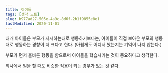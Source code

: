 ```yaml
---
title: 아이들
tags: [생각 노트]
slug: b977ad27-505e-4a9c-8d6f-2b1f9855e8e1
lastModified: 2020-11-01
---
```



<TimestampBlock recordDate="2020-11-01">

대개 아이들은 부모가 지시하는대로 행동하기보다는, 아이들이 직접 보아온 부모의 행동대로 행동하는 경향이 더 크다고 한다. (아쉽게도 어디서 봤는지는 기억이 나지 않는다.)

부모가 먼저 올바른 행동을 함으로써 아이들을 학습시키는 것이 중요하다고 생각한다.

회사에서 일을 할 때도 비슷한 적용이 되는 경우가 있는 것 같다.

</TimestampBlock>
